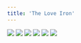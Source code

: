 ```yaml
---
title: 'The Love Iron'
---
```


![](/images/2006-comic-revue/part-2/pg025.gif)
![](/images/2006-comic-revue/part-2/pg026.gif)
![](/images/2006-comic-revue/part-2/pg027.gif)
![](/images/2006-comic-revue/part-2/pg028.gif)
![](/images/2006-comic-revue/part-2/pg029.gif)
![](/images/2006-comic-revue/part-2/pg030.gif)